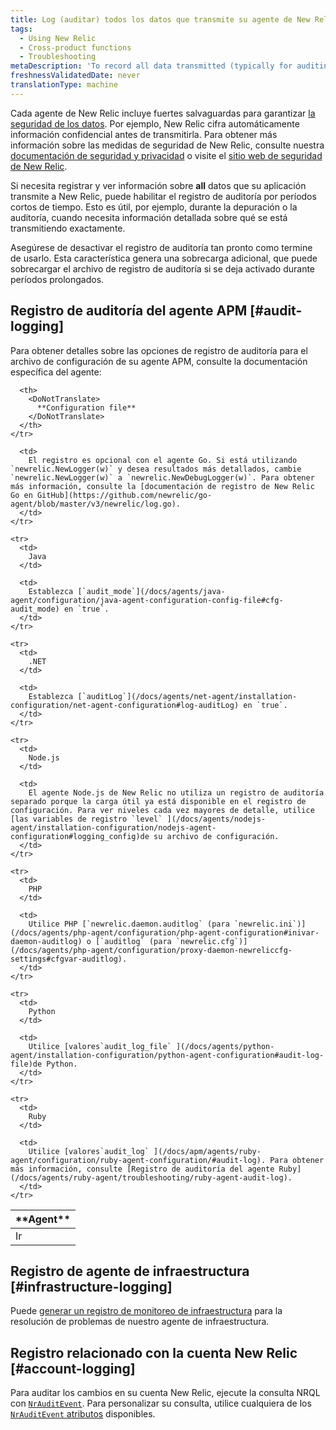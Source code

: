 ```yaml
---
title: Log (auditar) todos los datos que transmite su agente de New Relic
tags:
  - Using New Relic
  - Cross-product functions
  - Troubleshooting
metaDescription: 'To record all data transmitted (typically for auditing or debugging), you can use New Relic audit logs for short periods.'
freshnessValidatedDate: never
translationType: machine
---
```


Cada agente de New Relic incluye fuertes salvaguardas para garantizar [la seguridad de los datos](/docs/accounts-partnerships/accounts/security/data-security). Por ejemplo, New Relic cifra automáticamente información confidencial antes de transmitirla. Para obtener más información sobre las medidas de seguridad de New Relic, consulte nuestra [documentación de seguridad y privacidad](/docs/using-new-relic/new-relic-security/security/security-matters-data-privacy-new-relic) o visite el [sitio web de seguridad de New Relic](https://newrelic.com/security).

Si necesita registrar y ver información sobre <DoNotTranslate>**all**</DoNotTranslate> datos que su aplicación transmite a New Relic, puede habilitar el registro de auditoría por períodos cortos de tiempo. Esto es útil, por ejemplo, durante la depuración o la auditoría, cuando necesita información detallada sobre qué se está transmitiendo exactamente.

<Callout variant="caution">
  Asegúrese de desactivar el registro de auditoría tan pronto como termine de usarlo. Esta característica genera una sobrecarga adicional, que puede sobrecargar el archivo de registro de auditoría si se deja activado durante períodos prolongados.
</Callout>

## Registro de auditoría del agente APM [#audit-logging]

Para obtener detalles sobre las opciones de registro de auditoría para el archivo de configuración de su agente APM, consulte la documentación específica del agente:

<table>
  <thead>
    <tr>
      <th style={{ width: "100px" }}>
        <DoNotTranslate>
          **Agent**
        </DoNotTranslate>
      </th>

      <th>
        <DoNotTranslate>
          **Configuration file**
        </DoNotTranslate>
      </th>
    </tr>
  </thead>

  <tbody>
    <tr>
      <td>
        Ir
      </td>

      <td>
        El registro es opcional con el agente Go. Si está utilizando `newrelic.NewLogger(w)` y desea resultados más detallados, cambie `newrelic.NewLogger(w)` a `newrelic.NewDebugLogger(w)`. Para obtener más información, consulte la [documentación de registro de New Relic Go en GitHub](https://github.com/newrelic/go-agent/blob/master/v3/newrelic/log.go).
      </td>
    </tr>

    <tr>
      <td>
        Java
      </td>

      <td>
        Establezca [`audit_mode`](/docs/agents/java-agent/configuration/java-agent-configuration-config-file#cfg-audit_mode) en `true`.
      </td>
    </tr>

    <tr>
      <td>
        .NET
      </td>

      <td>
        Establezca [`auditLog`](/docs/agents/net-agent/installation-configuration/net-agent-configuration#log-auditLog) en `true`.
      </td>
    </tr>

    <tr>
      <td>
        Node.js
      </td>

      <td>
        El agente Node.js de New Relic no utiliza un registro de auditoría separado porque la carga útil ya está disponible en el registro de configuración. Para ver niveles cada vez mayores de detalle, utilice [las variables de registro `level` ](/docs/agents/nodejs-agent/installation-configuration/nodejs-agent-configuration#logging_config)de su archivo de configuración.
      </td>
    </tr>

    <tr>
      <td>
        PHP
      </td>

      <td>
        Utilice PHP [`newrelic.daemon.auditlog` (para `newrelic.ini`)](/docs/agents/php-agent/configuration/php-agent-configuration#inivar-daemon-auditlog) o [`auditlog` (para `newrelic.cfg`)](/docs/agents/php-agent/configuration/proxy-daemon-newreliccfg-settings#cfgvar-auditlog).
      </td>
    </tr>

    <tr>
      <td>
        Python
      </td>

      <td>
        Utilice [valores`audit_log_file` ](/docs/agents/python-agent/installation-configuration/python-agent-configuration#audit-log-file)de Python.
      </td>
    </tr>

    <tr>
      <td>
        Ruby
      </td>

      <td>
        Utilice [valores`audit_log` ](/docs/apm/agents/ruby-agent/configuration/ruby-agent-configuration/#audit-log). Para obtener más información, consulte [Registro de auditoría del agente Ruby](/docs/agents/ruby-agent/troubleshooting/ruby-agent-audit-log).
      </td>
    </tr>
  </tbody>
</table>

## Registro de agente de infraestructura [#infrastructure-logging]

Puede [generar un registro de monitoreo de infraestructura](/docs/infrastructure/new-relic-infrastructure/troubleshooting/generate-logs-troubleshooting-infrastructure) para la resolución de problemas de nuestro agente de infraestructura.

## Registro relacionado con la cuenta New Relic [#account-logging]

Para auditar los cambios en su cuenta New Relic, ejecute la consulta NRQL con [`NrAuditEvent`](/docs/insights/use-insights-ui/manage-account-data/query-account-audit-logs-nrauditevent). Para personalizar su consulta, utilice cualquiera de los [`NrAuditEvent` atributos](/docs/insights/insights-data-sources/default-data/nrauditevent-default-attributes-examples) disponibles.